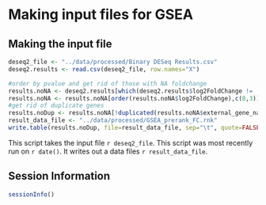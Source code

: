 Making input files for GSEA
========================================================

Making the input file
----------------------

```r

deseq2_file <- "../data/processed/Binary DESeq Results.csv"
deseq2.results <- read.csv(deseq2_file, row.names="X")

#order by pvalue and get rid of those with NA foldchange
results.noNA <- deseq2.results[which(deseq2.results$log2FoldChange != 'NA'),]
results.noNA <- results.noNA[order(results.noNA$log2FoldChange),c(8,3)]
#get rid of duplicate genes
results.noDup <- results.noNA[!duplicated(results.noNA$external_gene_name),]
result_data_file <- "../data/processed/GSEA_prerank_FC.rnk"
write.table(results.noDup, file=result_data_file, sep="\t", quote=FALSE, row.names=FALSE)
```

This script takes the input file `r deseq2_file`.  This script was most recently run on `r date()`.  It writes out a data files `r result_data_file`.


Session Information
---------------------

```r
sessionInfo()
```